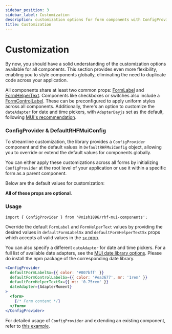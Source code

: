 ```yaml
---
sidebar_position: 3
sidebar_label: Customization
description: customization options for form components with ConfigProvider, allowing global styling and seamless control of FormLabel, FormHelperText, and dateAdapter for a consistent user experience.
title: Customization
---
```



# Customization

By now, you should have a solid understanding of the customization options 
available for all components. This section provides even more flexibility, 
enabling you to style components globally, eliminating the need to 
duplicate code across your application.

All components share at least two common props: [FormLabel](https://mui.com/material-ui/api/form-label/) 
and [FormHelperText](https://mui.com/material-ui/api/form-helper-text/). Components like checkboxes or switches 
also include a [FormControlLabel](https://mui.com/material-ui/api/form-control-label/). 
These can be preconfigured to apply uniform styles across all components. 
Additionally, there's an option to customize the `dateAdapter` for 
date and time pickers, with `AdapterDayjs` set as the default, following 
[MUI's recommendation](https://mui.com/x/react-date-pickers/base-concepts/#recommended-library).

### ConfigProvider & DefaultRHFMuiConfig

To streamline customization, the library provides a `ConfigProvider` component
and the default values in `DefaultRHFMuiConfig` object, allowing you to 
override or extend the default values for components globally.

You can either apply these customizations across all forms by initializing 
`ConfigProvider` at the root level of your application or use it within a 
specific form as a parent component.

Below are the default values for customization:

<DefaultConfigValuesTable />

**All of these props are optional**.

### Usage

```
import { ConfigProvider } from '@nish1896/rhf-mui-components';
```

Override the default `FormLabel` and `FormHelperText` values by providing
the desired values in `defaultFormLabelSx` and `defaultFormHelperTextSx` props
which accepts all valid values in the [`sx` prop](https://mui.com/material-ui/customization/how-to-customize/#the-sx-prop).

You can also specify a different `dateAdapter` for date and time pickers. 
For a full list of available date adapters, see the 
[MUI date library options](https://mui.com/x/react-date-pickers/base-concepts/#date-library).
Please do install the npm package of the corresponding date library.

```jsx
<ConfigProvider
  defaultFormLabelSx={{ color: '#007bff' }}
  defaultFormControlLabelSx={{ color: '#ea3677', mr: '1rem' }}
  defaultFormHelperTextSx={{ mt: '0.75rem' }}
  dateAdapter={AdapterMoment}
>
  <form>
    {/* Form content */}
  </form>
</ConfigProvider>
```

For detailed usage of `ConfigProvider` and extending an existing component,
refer to [this example](https://rhf-mui-components-examples.netlify.app/examples/customization).